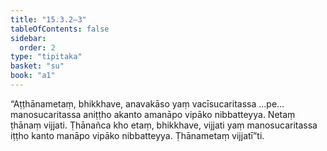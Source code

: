 ```yaml
---
title: "15.3.2–3"
tableOfContents: false
sidebar:
  order: 2
type: "tipitaka"
basket: "su"
book: "a1"
---
```



<DynamicBreadcrumb />

<Division number="288–289" book="a1" bookNo="15">

<Paragraph number="377" book="a1">
“Aṭṭhānametaṃ, bhikkhave, anavakāso yaṃ vacīsucaritassa …pe…  manosucaritassa aniṭṭho akanto amanāpo vipāko nibbatteyya. Netaṃ ṭhānaṃ vijjati. Ṭhānañca kho etaṃ, bhikkhave, vijjati yaṃ manosucaritassa iṭṭho kanto manāpo vipāko nibbatteyya. Ṭhānametaṃ vijjatī”ti.
</Paragraph>
</Division>
